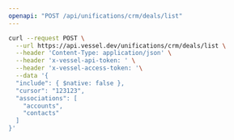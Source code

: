 ```yaml
---
openapi: "POST /api/unifications/crm/deals/list"
---
```


<RequestExample>

```bash Request
curl --request POST \
  --url https://api.vessel.dev/unifications/crm/deals/list \
  --header 'Content-Type: application/json' \
  --header 'x-vessel-api-token: ' \
  --header 'x-vessel-access-token: '\
  --data '{
  "include": { $native: false },
  "cursor": "123123",
  "associations": [
    "accounts",
    "contacts"
  ]
}'
```

</RequestExample>


